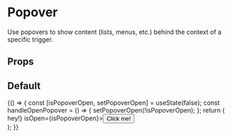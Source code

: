 
<Meta
  title="Components/Popover"
  component={Popover}
/>

# Popover

Use popovers to show content (lists, menus, etc.) behind the context of a specific trigger.

## Props

<ArgsTable of={Popover} />

## Default

<Canvas>
  <Story name="Default">
    {() => {
      const [isPopoverOpen, setPopoverOpen] = useState(false);
      const handleOpenPopover = () => { setPopoverOpen(!isPopoverOpen); };
      return (
        <div style={{ height: '300px', margin: '10rem' }}>
          <Popover render={() => <Card>hey!</Card>} isOpen={isPopoverOpen}><Button onClick={handleOpenPopover}>Click me!</Button></Popover>
        </div>
      );
    }}
  </Story>
</Canvas>
